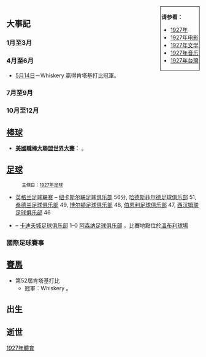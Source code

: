{{Unreferenced|time=2022-01-10T03:15:36+00:00}}
{{YearTopicTOC|1927|每年體育大事列表}}
<div style="float:right; border:1px; border-style:solid; padding:2px"> 
'''请参看：'''
* [[1927年|1927年]]
* [[1927年电影|1927年电影]]
* [[1927年文学|1927年文学]]
* [[1927年音乐|1927年音乐]]
* [[1927年台灣|1927年台灣]]
</div>

== 大事記 ==
=== 1月至3月 ===
===4月至6月===
*[[5月14日|5月14日]]－Whiskery 贏得肯塔基打比冠軍。 

=== 7月至9月 ===

=== 10月至12月 ===

== [[棒球|棒球]] ==
*'''[[美國職棒大聯盟|美國職棒大聯盟]][[1927年世界大賽|世界大賽]]'''：<!-- 以總局數比擊敗 -->。

== [[足球|足球]] ==
:<small>主條目：[[1927年足球|1927年足球]]</small>
* [[英格兰足球联赛|英格兰足球联赛]] – [[纽卡斯尔联足球俱乐部|纽卡斯尔联足球俱乐部]] 56分, [[哈德斯菲尔德足球俱乐部|哈德斯菲尔德足球俱乐部]] 51, [[桑德兰足球俱乐部|桑德兰足球俱乐部]] 49, [[博尔顿足球俱乐部|博尔顿足球俱乐部]] 48, [[伯恩利足球俱乐部|伯恩利足球俱乐部]] 47, [[西汉姆联足球俱乐部|西汉姆联足球俱乐部]] 46
* {{link-en|1927年足總杯決賽|1927 FA Cup Final}} – [[卡迪夫城足球俱乐部|卡迪夫城足球俱乐部]] 1–0 [[阿森纳足球俱乐部|阿森纳足球俱乐部]] ，比賽地點位於[[温布利球场_(1923年)|溫布利球場]]
=== 國際足球賽事 ===

== [[賽馬|賽馬]] ==
*第52屆肯塔基打比 
**冠軍：Whiskery 。

== 出生 ==

== 逝世 ==

[[Category:1927年體育|]]